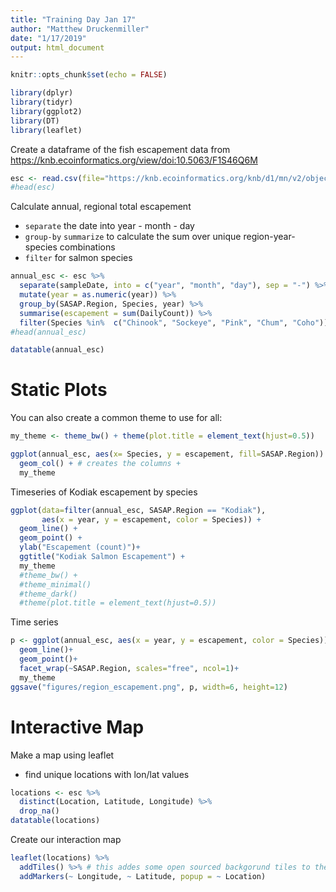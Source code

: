 ```yaml
---
title: "Training Day Jan 17"
author: "Matthew Druckenmiller"
date: "1/17/2019"
output: html_document
---
```


```r
knitr::opts_chunk$set(echo = FALSE)
```

```r
library(dplyr)
library(tidyr)
library(ggplot2)
library(DT)
library(leaflet)
```


Create a dataframe of the fish escapement data from <https://knb.ecoinformatics.org/view/doi:10.5063/F1S46Q6M>

```r
esc <- read.csv(file="https://knb.ecoinformatics.org/knb/d1/mn/v2/object/urn%3Auuid%3Af119a05b-bbe7-4aea-93c6-85434dcb1c5e", header=TRUE, stringsAsFactors = F)
#head(esc)
```

Calculate annual, regional total escapement

* `separate` the date into year - month - day
* `group-by` `summarize` to calculate the sum over unique region-year-species combinations
* `filter` for salmon species

```r
annual_esc <- esc %>%
  separate(sampleDate, into = c("year", "month", "day"), sep = "-") %>%
  mutate(year = as.numeric(year)) %>%
  group_by(SASAP.Region, Species, year) %>%
  summarise(escapement = sum(DailyCount)) %>%
  filter(Species %in%  c("Chinook", "Sockeye", "Pink", "Chum", "Coho"))
#head(annual_esc)
```

```r
datatable(annual_esc)
```

# Static Plots

You can also create a common theme to use for all:
```r
my_theme <- theme_bw() + theme(plot.title = element_text(hjust=0.5))
```


```r
ggplot(annual_esc, aes(x= Species, y = escapement, fill=SASAP.Region)) +
  geom_col() + # creates the columns +
  my_theme
```

Timeseries of Kodiak escapement by species

```r
ggplot(data=filter(annual_esc, SASAP.Region == "Kodiak"),
       aes(x = year, y = escapement, color = Species)) +
  geom_line() +
  geom_point() +
  ylab("Escapement (count)")+
  ggtitle("Kodiak Salmon Escapement") +
  my_theme
  #theme_bw() +
  #theme_minimal()
  #theme_dark()
  #theme(plot.title = element_text(hjust=0.5))
```

Time series

```r
p <- ggplot(annual_esc, aes(x = year, y = escapement, color = Species))+
  geom_line()+
  geom_point()+
  facet_wrap(~SASAP.Region, scales="free", ncol=1)+
  my_theme
ggsave("figures/region_escapement.png", p, width=6, height=12)
```

# Interactive Map

Make a map using leaflet

* find unique locations with lon/lat values

```r
locations <- esc %>%
  distinct(Location, Latitude, Longitude) %>%
  drop_na()
datatable(locations)
```

Create our interaction map

```r
leaflet(locations) %>%
  addTiles() %>% # this addes some open sourced backgorund tiles to the map
  addMarkers(~ Longitude, ~ Latitude, popup = ~ Location)
```

